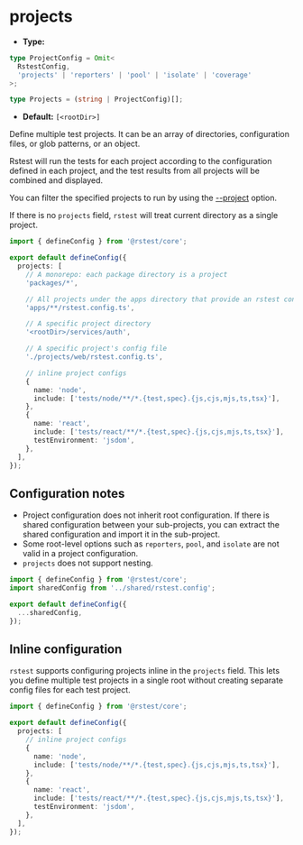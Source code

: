 # projects

- **Type:**

```ts
type ProjectConfig = Omit<
  RstestConfig,
  'projects' | 'reporters' | 'pool' | 'isolate' | 'coverage'
>;

type Projects = (string | ProjectConfig)[];
```

- **Default:** `[<rootDir>]`

Define multiple test projects. It can be an array of directories, configuration files, or glob patterns, or an object.

Rstest will run the tests for each project according to the configuration defined in each project, and the test results from all projects will be combined and displayed.

You can filter the specified projects to run by using the [--project](/guide/basic/test-filter#filter-by-project-name) option.

If there is no `projects` field, `rstest` will treat current directory as a single project.

```ts name='rstest.config.ts'
import { defineConfig } from '@rstest/core';

export default defineConfig({
  projects: [
    // A monorepo: each package directory is a project
    'packages/*',

    // All projects under the apps directory that provide an rstest config file
    'apps/**/rstest.config.ts',

    // A specific project directory
    '<rootDir>/services/auth',

    // A specific project's config file
    './projects/web/rstest.config.ts',

    // inline project configs
    {
      name: 'node',
      include: ['tests/node/**/*.{test,spec}.{js,cjs,mjs,ts,tsx}'],
    },
    {
      name: 'react',
      include: ['tests/react/**/*.{test,spec}.{js,cjs,mjs,ts,tsx}'],
      testEnvironment: 'jsdom',
    },
  ],
});
```

## Configuration notes

- Project configuration does not inherit root configuration. If there is shared configuration between your sub-projects, you can extract the shared configuration and import it in the sub-project.
- Some root-level options such as `reporters`, `pool`, and `isolate` are not valid in a project configuration.
- `projects` does not support nesting.

```ts title='packages/pkg-a/rstest.config.ts'
import { defineConfig } from '@rstest/core';
import sharedConfig from '../shared/rstest.config';

export default defineConfig({
  ...sharedConfig,
});
```

## Inline configuration

`rstest` supports configuring projects inline in the `projects` field. This lets you define multiple test projects in a single root without creating separate config files for each test project.

```ts name='rstest.config.ts'
import { defineConfig } from '@rstest/core';

export default defineConfig({
  projects: [
    // inline project configs
    {
      name: 'node',
      include: ['tests/node/**/*.{test,spec}.{js,cjs,mjs,ts,tsx}'],
    },
    {
      name: 'react',
      include: ['tests/react/**/*.{test,spec}.{js,cjs,mjs,ts,tsx}'],
      testEnvironment: 'jsdom',
    },
  ],
});
```
